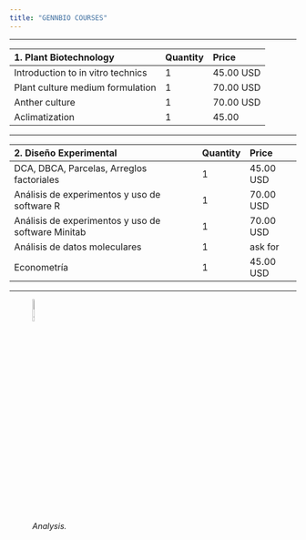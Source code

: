 ```yaml
---
title: "GENNBIO COURSES"
---
```

___
| 1. Plant Biotechnology | Quantity | Price |
|:-|:-|:-|
| Introduction to in vitro technics | 1 | 45.00 USD |
| Plant culture medium formulation | 1 | 70.00 USD |
| Anther culture | 1 | 70.00 USD |
| Aclimatization   | 1 | 45.00 |
___ 
| 2. Diseño Experimental | Quantity | Price |
|:-|:-|:-|
| DCA, DBCA, Parcelas, Arreglos factoriales  | 1 | 45.00 USD |
| Análisis de experimentos y uso de software R | 1 | 70.00 USD |
| Análisis de experimentos y uso de software Minitab | 1 | 70.00 USD |
| Análisis de datos moleculares | 1 | ask for |
| Econometría | 1 | 45.00 USD |
___


![*Analysis.*](C:\Users\Dell\Desktop\GENNBIO.github.io\Gel3.jpg){width=10%}






